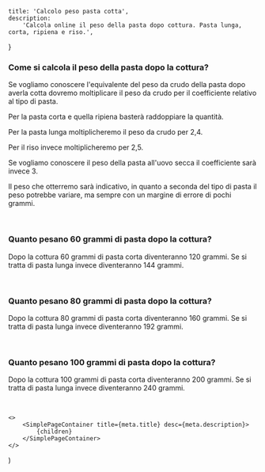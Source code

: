 
    title: 'Calcolo peso pasta cotta',
    description:
        'Calcola online il peso della pasta dopo cottura. Pasta lunga, corta, ripiena e riso.',
}

<ConvertitorePesoPastaCotta />

### Come si calcola il peso della pasta dopo la cottura?

Se vogliamo conoscere l'equivalente del peso da crudo della pasta dopo averla cotta dovremo moltiplicare il peso da crudo per il coefficiente relativo al tipo di pasta.

Per la pasta corta e quella ripiena basterà raddoppiare la quantità.

Per la pasta lunga moltiplicheremo il peso da crudo per 2,4.

Per il riso invece moltiplicheremo per 2,5.

Se vogliamo conoscere il peso della pasta all'uovo secca il coefficiente sarà invece 3.

Il peso che otterremo sarà indicativo, in quanto a seconda del tipo di pasta il peso potrebbe variare, ma sempre con un margine di errore di pochi grammi.

<br />

### Quanto pesano 60 grammi di pasta dopo la cottura?

Dopo la cottura 60 grammi di pasta corta diventeranno 120 grammi.
Se si tratta di pasta lunga invece diventeranno 144 grammi.

<br />

### Quanto pesano 80 grammi di pasta dopo la cottura?

Dopo la cottura 80 grammi di pasta corta diventeranno 160 grammi.
Se si tratta di pasta lunga invece diventeranno 192 grammi.

<br />

### Quanto pesano 100 grammi di pasta dopo la cottura?

Dopo la cottura 100 grammi di pasta corta diventeranno 200 grammi.
Se si tratta di pasta lunga invece diventeranno 240 grammi.

<br />

    <>
        <SimplePageContainer title={meta.title} desc={meta.description}>
            {children}
        </SimplePageContainer>
    </>
)
